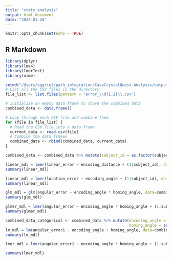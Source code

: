 ```yaml
---
title: "stats_analysis"
output: html_document
date: "2024-01-28"
---
```


```r
knitr::opts_chunk$set(echo = TRUE)
```

## R Markdown

```r
library(dplyr)
library(lme4)
library(lmerTest)
library(nlme)
```

```r
setwd("/Users/eggriel/path_integration/CaveCrystalQuest-Analysis/output/error_stats")
# List all the CSV files in the directory
file_list <- list.files(pattern = "error_\\d{1,2}\\.csv")

# Initialize an empty data frame to store the combined data
combined_data <- data.frame()

# Loop through each CSV file and combine them
for (file in file_list) {
  # Read the CSV file into a data frame
  current_data <- read.csv(file)
  # Combine the data frames
  combined_data <- rbind(combined_data, current_data)
}

combined_data <- combined_data %>% mutate(subject_id = as.factor(subject_id))
```


```r
linear_mdl = lmer(linear_error ~ encoding_distance + (1|subject_id), data=combined_data)
summary(linear_mdl)
```

```r
linear_mdl = lmer(location_error ~ encoding_angle + (1|subject_id), data=combined_data)
summary(linear_mdl)
```


```r
glm_mdl = glm(angular_error ~ encoding_angle * homing_angle, data=combined_data)
summary(glm_mdl)
```

```r
glmer_mdl = lmer(angular_error ~ encoding_angle * homing_angle + (1|subject_id), data=combined_data)
summary(glmer_mdl)
```



```r
combined_data_categorical <- combined_data %>% mutate(encoding_angle = as.factor(encoding_angle),
                                                      homing_angle = as.factor(homing_angle))
lm_mdl = lm(angular_error1 ~ encoding_angle + homing_angle, data=combined_data_categorical)
summary(lm_mdl)
```

```r
lmer_mdl = lmer(angular_error1 ~ encoding_angle * homing_angle + (1|subject_id), data=combined_data_categorical)

summary(lmer_mdl)
```
```r

```

